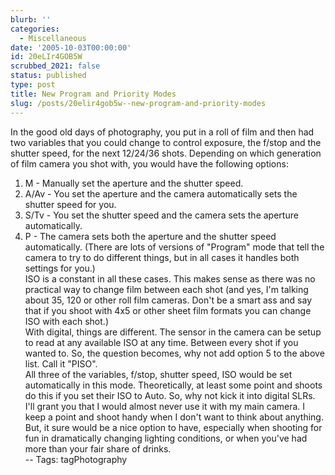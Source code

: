```yaml
---
blurb: ''
categories:
  - Miscellaneous
date: '2005-10-03T00:00:00'
id: 20eLIr4GOB5W
scrubbed_2021: false
status: published
type: post
title: New Program and Priority Modes
slug: /posts/20elir4gob5w--new-program-and-priority-modes
---
```


In the good old days of photography, you put in a roll of film and
then had two variables that you could change to control exposure,
the f/stop and the shutter speed, for the next 12/24/36 shots.
Depending on which generation of film camera you shot with, you
would have the following options:  
1) M - Manually set the aperture and the shutter speed.  
2) A/Av - You set the aperture and the camera automatically sets
the shutter speed for you.  
3) S/Tv - You set the shutter speed and the camera sets the
aperture automatically.  
4) P - The camera sets both the aperture and the shutter speed
automatically. (There are lots of versions of "Program" mode that
tell the camera to try to do different things, but in all cases it
handles both settings for you.)  
ISO is a constant in all these cases. This makes sense as there was
no practical way to change film between each shot (and yes, I'm
talking about 35, 120 or other roll film cameras. Don't be a smart
ass and say that if you shoot with 4x5 or other sheet film formats
you can change ISO with each shot.)  
With digital, things are different. The sensor in the camera can be
setup to read at any available ISO at any time. Between every shot
if you wanted to. So, the question becomes, why not add option 5 to
the above list. Call it "PISO".  
All three of the variables, f/stop, shutter speed, ISO would be set
automatically in this mode. Theoretically, at least some point and
shoots do this if you set their ISO to Auto. So, why not kick it
into digital SLRs. I'll grant you that I would almost never use it
with my main camera. I keep a point and shoot handy when I don't
want to think about anything. But, it sure would be a nice option
to have, especially when shooting for fun in dramatically changing
lighting conditions, or when you've had more than your fair share
of drinks.  
-- Tags: tagPhotography
